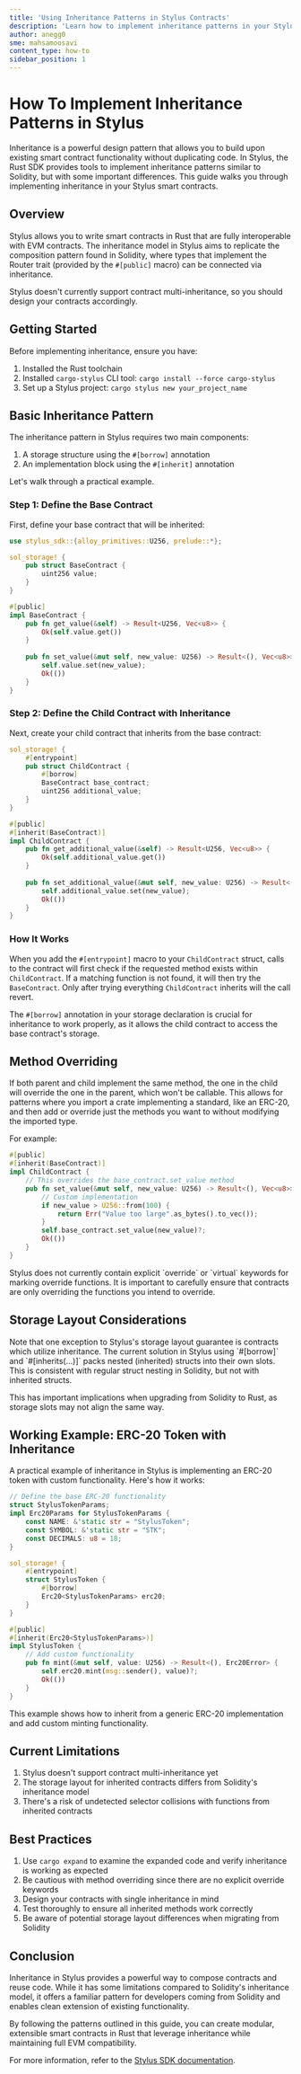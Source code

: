 ```yaml
---
title: 'Using Inheritance Patterns in Stylus Contracts'
description: 'Learn how to implement inheritance patterns in your Stylus smart contracts'
author: anegg0
sme: mahsamoosavi
content_type: how-to
sidebar_position: 1
---
```



# How To Implement Inheritance Patterns in Stylus

Inheritance is a powerful design pattern that allows you to build upon existing smart contract functionality without duplicating code. In Stylus, the Rust SDK provides tools to implement inheritance patterns similar to Solidity, but with some important differences. This guide walks you through implementing inheritance in your Stylus smart contracts.

## Overview

Stylus allows you to write smart contracts in Rust that are fully interoperable with EVM contracts. The inheritance model in Stylus aims to replicate the composition pattern found in Solidity, where types that implement the Router trait (provided by the `#[public]` macro) can be connected via inheritance.

<VanillaAdmonition type="warning" title="Inheritance Limitation">
  Stylus doesn't currently support contract multi-inheritance, so you should design your contracts accordingly.
</VanillaAdmonition>

## Getting Started

Before implementing inheritance, ensure you have:

1. Installed the Rust toolchain
2. Installed `cargo-stylus` CLI tool: `cargo install --force cargo-stylus`
3. Set up a Stylus project: `cargo stylus new your_project_name`

## Basic Inheritance Pattern

The inheritance pattern in Stylus requires two main components:

1. A storage structure using the `#[borrow]` annotation
2. An implementation block using the `#[inherit]` annotation

Let's walk through a practical example.

### Step 1: Define the Base Contract

First, define your base contract that will be inherited:

<CustomDetails summary="Base Contract Example">

```rust
use stylus_sdk::{alloy_primitives::U256, prelude::*};

sol_storage! {
    pub struct BaseContract {
        uint256 value;
    }
}

#[public]
impl BaseContract {
    pub fn get_value(&self) -> Result<U256, Vec<u8>> {
        Ok(self.value.get())
    }
    
    pub fn set_value(&mut self, new_value: U256) -> Result<(), Vec<u8>> {
        self.value.set(new_value);
        Ok(())
    }
}
```

</CustomDetails>

### Step 2: Define the Child Contract with Inheritance

Next, create your child contract that inherits from the base contract:

<CustomDetails summary="Child Contract Example">

```rust
sol_storage! {
    #[entrypoint]
    pub struct ChildContract {
        #[borrow]
        BaseContract base_contract;
        uint256 additional_value;
    }
}

#[public]
#[inherit(BaseContract)]
impl ChildContract {
    pub fn get_additional_value(&self) -> Result<U256, Vec<u8>> {
        Ok(self.additional_value.get())
    }
    
    pub fn set_additional_value(&mut self, new_value: U256) -> Result<(), Vec<u8>> {
        self.additional_value.set(new_value);
        Ok(())
    }
}
```

</CustomDetails>

### How It Works

When you add the `#[entrypoint]` macro to your `ChildContract` struct, calls to the contract will first check if the requested method exists within `ChildContract`. If a matching function is not found, it will then try the `BaseContract`. Only after trying everything `ChildContract` inherits will the call revert.

The `#[borrow]` annotation in your storage declaration is crucial for inheritance to work properly, as it allows the child contract to access the base contract's storage.

## Method Overriding

If both parent and child implement the same method, the one in the child will override the one in the parent, which won't be callable. This allows for patterns where you import a crate implementing a standard, like an ERC-20, and then add or override just the methods you want to without modifying the imported type.

For example:

<CustomDetails summary="Method Overriding Example">

```rust
#[public]
#[inherit(BaseContract)]
impl ChildContract {
    // This overrides the base_contract.set_value method
    pub fn set_value(&mut self, new_value: U256) -> Result<(), Vec<u8>> {
        // Custom implementation
        if new_value > U256::from(100) {
            return Err("Value too large".as_bytes().to_vec());
        }
        self.base_contract.set_value(new_value)?;
        Ok(())
    }
}
```

</CustomDetails>

<VanillaAdmonition type="caution" title="No Explicit Override Keywords">
  Stylus does not currently contain explicit `override` or `virtual` keywords for marking override functions. It is important to carefully ensure that contracts are only overriding the functions you intend to override.
</VanillaAdmonition>

## Storage Layout Considerations

<VanillaAdmonition type="info" title="Storage Layout in Inherited Contracts">
  Note that one exception to Stylus's storage layout guarantee is contracts which utilize inheritance. The current solution in Stylus using `#[borrow]` and `#[inherits(...)]` packs nested (inherited) structs into their own slots. This is consistent with regular struct nesting in Solidity, but not with inherited structs.
</VanillaAdmonition>

This has important implications when upgrading from Solidity to Rust, as storage slots may not align the same way.

## Working Example: ERC-20 Token with Inheritance

A practical example of inheritance in Stylus is implementing an ERC-20 token with custom functionality. Here's how it works:

<CustomDetails summary="ERC-20 Implementation with Inheritance">

```rust
// Define the base ERC-20 functionality
struct StylusTokenParams;
impl Erc20Params for StylusTokenParams {
    const NAME: &'static str = "StylusToken";
    const SYMBOL: &'static str = "STK";
    const DECIMALS: u8 = 18;
}

sol_storage! {
    #[entrypoint]
    struct StylusToken {
        #[borrow]
        Erc20<StylusTokenParams> erc20;
    }
}

#[public]
#[inherit(Erc20<StylusTokenParams>)]
impl StylusToken {
    // Add custom functionality
    pub fn mint(&mut self, value: U256) -> Result<(), Erc20Error> {
        self.erc20.mint(msg::sender(), value)?;
        Ok(())
    }
}
```

</CustomDetails>

This example shows how to inherit from a generic ERC-20 implementation and add custom minting functionality.

## Current Limitations

1. Stylus doesn't support contract multi-inheritance yet
2. The storage layout for inherited contracts differs from Solidity's inheritance model
3. There's a risk of undetected selector collisions with functions from inherited contracts

## Best Practices

1. Use `cargo expand` to examine the expanded code and verify inheritance is working as expected
2. Be cautious with method overriding since there are no explicit override keywords
3. Design your contracts with single inheritance in mind
4. Test thoroughly to ensure all inherited methods work correctly
5. Be aware of potential storage layout differences when migrating from Solidity

## Conclusion

Inheritance in Stylus provides a powerful way to compose contracts and reuse code. While it has some limitations compared to Solidity's inheritance model, it offers a familiar pattern for developers coming from Solidity and enables clean extension of existing functionality.

By following the patterns outlined in this guide, you can create modular, extensible smart contracts in Rust that leverage inheritance while maintaining full EVM compatibility.

For more information, refer to the [Stylus SDK documentation](https://docs.arbitrum.io/stylus/reference/rust-sdk-guide).
